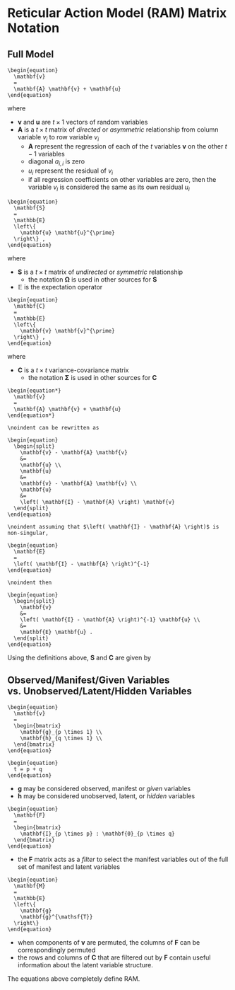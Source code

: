 # Reticular Action Model (RAM) Matrix Notation {#ram-matrix-notation}

## Full Model

```definition
\begin{equation}
  \mathbf{v}
  =
  \mathbf{A} \mathbf{v} + \mathbf{u}
\end{equation}
```

\noindent where

- $\mathbf{v}$ and $\mathbf{u}$ are $t \times 1$ vectors of random variables
- $\mathbf{A}$ is a $t \times t$ matrix of *directed* or *asymmetric* relationship
  from column variable $v_j$ to row variable $v_i$
  - $\mathbf{A}$ represent the regression of each of the $t$ variables $\mathbf{v}$ on the other $t - 1$ variables
  - diagonal $a_{i,i}$ is zero
  - $u_i$ represent the residual of $v_i$
  - if all regression coefficients on other variables are zero,
    then the variable $v_i$ is considered the same as its own residual $u_i$

```definition
\begin{equation}
  \mathbf{S}
  =
  \mathbb{E}
  \left\{
    \mathbf{u} \mathbf{u}^{\prime}
  \right\} ,
\end{equation}
```

\noindent where

- $\mathbf{S}$ is a $t \times t$ matrix of *undirected* or *symmetric* relationship
  - the notation $\boldsymbol{\Omega}$ is used in other sources for $\mathbf{S}$
- $\mathbb{E}$ is the expectation operator

```definition
\begin{equation}
  \mathbf{C}
  =
  \mathbb{E}
  \left\{
    \mathbf{v} \mathbf{v}^{\prime}
  \right\} ,
\end{equation}
```

\noindent where

- $\mathbf{C}$ is a $t \times t$ variance-covariance matrix
  - the notation $\boldsymbol{\Sigma}$ is used in other sources for $\mathbf{C}$

```definition
\begin{equation*}
  \mathbf{v}
  =
  \mathbf{A} \mathbf{v} + \mathbf{u}
\end{equation*}

\noindent can be rewritten as

\begin{equation}
  \begin{split}
    \mathbf{v} - \mathbf{A} \mathbf{v}
    &=
    \mathbf{u} \\
    \mathbf{u}
    &=
    \mathbf{v} - \mathbf{A} \mathbf{v} \\
    \mathbf{u}
    &=
    \left( \mathbf{I} - \mathbf{A} \right) \mathbf{v}
  \end{split}
\end{equation}

\noindent assuming that $\left( \mathbf{I} - \mathbf{A} \right)$ is non-singular,

\begin{equation}
  \mathbf{E}
  = 
  \left( \mathbf{I} - \mathbf{A} \right)^{-1}
\end{equation}

\noindent then

\begin{equation}
  \begin{split}
    \mathbf{v}
    &=
    \left( \mathbf{I} - \mathbf{A} \right)^{-1} \mathbf{u} \\
    &=
    \mathbf{E} \mathbf{u} .
  \end{split}
\end{equation}
```

Using the definitions above,
$\mathbf{S}$ and $\mathbf{C}$
are given by

\begin{equation}
  \begin{split}
    \mathbf{S}
    &=
    \left( \mathbf{I} - \mathbf{A} \right)
    \mathbf{C}
    \left( \mathbf{I} - \mathbf{A} \right)^{-1} \\
    &=
    \mathbf{E}^{-1} \mathbf{C} \left( \mathbf{E}^{-1} \right)^{\mathsf{T}}
    \end{split}
\end{equation}

\begin{equation}
  \begin{split}
    \mathbf{C}
    &=
    \left( \mathbf{I} - \mathbf{A} \right)^{-1}
    \mathbf{S}
    \left[ \left( \mathbf{I} - \mathbf{A} \right)^{-1} \right]^{\mathsf{T}} \\
    &=
    \mathbf{E} \mathbf{S} \mathbf{E}^{\mathsf{T}}
  \end{split}
\end{equation}


## Observed/Manifest/Given Variables vs. Unobserved/Latent/Hidden Variables

```definition
\begin{equation}
  \mathbf{v}
  =
  \begin{bmatrix}
    \mathbf{g}_{p \times 1} \\
    \mathbf{h}_{q \times 1} \\
  \end{bmatrix}
\end{equation}

\begin{equation}
  t = p + q
\end{equation}
```

- $\mathbf{g}$ may be considered observed, manifest or *given* variables
- $\mathbf{h}$ may be considered unobserved, latent, or *hidden* variables

```definition
\begin{equation}
  \mathbf{F}
  =
  \begin{bmatrix}
    \mathbf{I}_{p \times p} : \mathbf{0}_{p \times q}
  \end{bmatrix}
\end{equation}
```

- the $\mathbf{F}$ matrix acts as a *filter* to select the manifest variables
  out of the full set of manifest and latent variables

\begin{equation}
  \mathbf{g}
  =
  \mathbf{F}
  \mathbf{v}
\end{equation}

\begin{equation}
  \begin{split}
    \mathbf{g}
    &=
    \mathbf{F} \left( \mathbf{I} - \mathbf{A} \right)^{-1} \mathbf{u} \\
    &=
    \mathbf{F} \mathbf{E} \mathbf{u}
  \end{split}
\end{equation}

```definition
\begin{equation}
  \mathbf{M}
  =
  \mathbb{E}
  \left\{
    \mathbf{g}
    \mathbf{g}^{\mathsf{T}}
  \right\}
\end{equation}
```

\begin{equation}
  \begin{split}
    \mathbf{M}
    &=
    \mathbf{F}
    \left( \mathbf{I} - \mathbf{A} \right)^{-1}
    \mathbf{S}
    \left[ \left( \mathbf{I} - \mathbf{A} \right)^{-1} \right]^{\mathsf{T}}
    \mathbf{F}^{\mathsf{T}} \\
    &=
    \mathbf{F}
    \mathbf{E} \mathbf{S} \mathbf{E}^{\mathsf{T}}
    \mathbf{F}^{\mathsf{T}} \\
    &=
    \mathbf{F}
    \mathbf{C}
    \mathbf{F}^{\mathsf{T}}
  \end{split}
\end{equation}

- when components of $\mathbf{v}$ are permuted,
  the columns of $\mathbf{F}$ can be correspondingly permuted
- the rows and columns of $\mathbf{C}$ that are filtered out by $\mathbf{F}$
  contain useful information about the latent variable structure.

The equations above completely define RAM.
